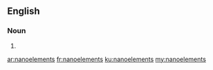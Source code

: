 ==English==

===Noun===
{{head|en|noun plural form}}

# {{plural of|nanoelement|lang=en}}

[[ar:nanoelements]]
[[fr:nanoelements]]
[[ku:nanoelements]]
[[my:nanoelements]]